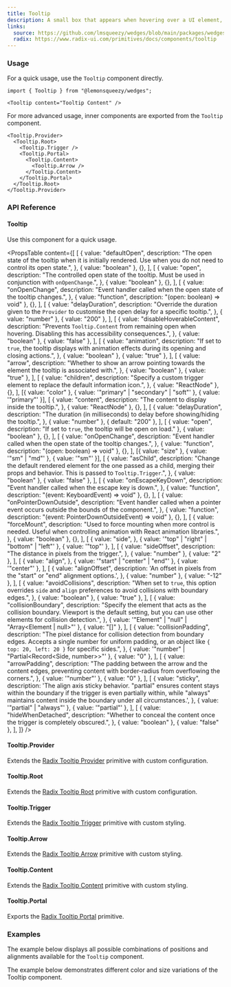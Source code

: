 ```yaml
---
title: Tooltip
description: A small box that appears when hovering over a UI element, providing additional information.
links:
  source: https://github.com/lmsqueezy/wedges/blob/main/packages/wedges/src/components/Tooltip/Tooltip.tsx
  radix: https://www.radix-ui.com/primitives/docs/components/tooltip
---
```


<PreviewComponent name="tooltip/preview" />

### Usage

For a quick usage, use the `Tooltip` component directly.

```tsx
import { Tooltip } from "@lemonsqueezy/wedges";
```

```tsx showLineNumbers
<Tooltip content="Tooltip Content" />
```

For more advanced usage, inner components are exported from the `Tooltip` component.

```tsx showLineNumbers
<Tooltip.Provider>
  <Tooltip.Root>
    <Tooltip.Trigger />
    <Tooltip.Portal>
      <Tooltip.Content>
        <Tooltip.Arrow />
      </Tooltip.Content>
    </Tooltip.Portal>
  </Tooltip.Root>
</Tooltip.Provider>
```

### API Reference

#### Tooltip

Use this component for a quick usage.

<PropsTable
  content={[
    [
      {
        value: "defaultOpen",
        description:
          "The open state of the tooltip when it is initially rendered. Use when you do not need to control its open state.",
      },
      { value: "boolean" },
      {},
    ],
    [
      {
        value: "open",
        description:
          "The controlled open state of the tooltip. Must be used in conjunction with `onOpenChange`.",
      },
      { value: "boolean" },
      {},
    ],
    [
      {
        value: "onOpenChange",
        description: "Event handler called when the open state of the tooltip changes.",
      },
      { value: "function", description: "(open: boolean) => void" },
      {},
    ],
    [
      {
        value: "delayDuration",
        description:
          "Override the duration given to the `Provider` to customise the open delay for a specific tooltip.",
      },
      { value: "number" },
      { value: "200" },
    ],
    [
      {
        value: "disableHoverableContent",
        description:
          "Prevents `Tooltip.Content` from remaining open when hovering. Disabling this has accessibility consequences.",
      },
      { value: "boolean" },
      { value: "false" },
    ],
    [
      {
        value: "animation",
        description:
          "If set to `true`, the tooltip displays with animation effects during its opening and closing actions.",
      },
      { value: "boolean" },
      { value: "true" },
    ],
    [
      {
        value: "arrow",
        description:
          "Whether to show an arrow pointing towards the element the tooltip is associated with.",
      },
      { value: "boolean" },
      { value: "true" },
    ],
    [
      {
        value: "children",
        description: "Specify a custom trigger element to replace the default information icon.",
      },
      { value: "ReactNode" },
      {},
    ],
    [{ value: "color" }, { value: '"primary" | "secondary" | "soft"' }, { value: '"primary"' }],
    [
      {
        value: "content",
        description: "The content to display inside the tooltip.",
      },
      { value: "ReactNode" },
      {},
    ],
    [
      {
        value: "delayDuration",
        description: "The duration (in milliseconds) to delay before showing/hiding the tooltip.",
      },
      { value: "number" },
      { default: "200" },
    ],
    [
      { value: "open", description: "If set to `true`, the tooltip will be open on load." },
      { value: "boolean" },
      {},
    ],
    [
      {
        value: "onOpenChange",
        description: "Event handler called when the open state of the tooltip changes.",
      },
      { value: "function", description: "(open: boolean) => void" },
      {},
    ],
    [{ value: "size" }, { value: '"sm" | "md"' }, { value: '"sm"' }],
    [
      {
        value: "asChild",
        description:
          "Change the default rendered element for the one passed as a child, merging their props and behavior. This is passed to `Tooltip.Trigger`.",
      },
      { value: "boolean" },
      { value: "false" },
    ],
    [
      {
        value: "onEscapeKeyDown",
        description: "Event handler called when the escape key is down.",
      },
      { value: "function", description: "(event: KeyboardEvent) => void" },
      {},
    ],
    [
      {
        value: "onPointerDownOutside",
        description:
          "Event handler called when a pointer event occurs outside the bounds of the component.",
      },
      { value: "function", description: "(event: PointerDownOutsideEvent) => void" },
      {},
    ],
    [
      {
        value: "forceMount",
        description:
          "Used to force mounting when more control is needed. Useful when controlling animation with React animation libraries.",
      },
      { value: "boolean" },
      {},
    ],
    [
      {
        value: "side",
      },
      { value: '"top" | "right" | "bottom" | "left"' },
      { value: '"top"' },
    ],
    [
      {
        value: "sideOffset",
        description: "The distance in pixels from the trigger.",
      },
      { value: "number" },
      { value: "2" },
    ],
    [
      {
        value: "align",
      },
      { value: '"start" | "center" | "end"' },
      { value: '"center"' },
    ],
    [
      {
        value: "alignOffset",
        description: 'An offset in pixels from the "start" or "end" alignment options.',
      },
      { value: "number" },
      { value: "-12" },
    ],
    [
      {
        value: "avoidCollisions",
        description:
          "When set to `true`, this option overrides `side` and `align` preferences to avoid collisions with boundary edges.",
      },
      { value: "boolean" },
      { value: "true" },
    ],
    [
      {
        value: "collisionBoundary",
        description:
          "Specify the element that acts as the collision boundary. Viewport is the default setting, but you can use other elements for collision detection.",
      },
      { value: '"Element" | "null" | "Array<Element | null>"' },
      { value: "[]" },
    ],
    [
      {
        value: "collisionPadding",
        description:
          "The pixel distance for collision detection from boundary edges. Accepts a single number for uniform padding, or an object like `{ top: 20, left: 20 }` for specific sides.",
      },
      { value: '"number" | "Partial<Record<Side, number>>"' },
      { value: "0" },
    ],
    [
      {
        value: "arrowPadding",
        description:
          "The padding between the arrow and the content edges, preventing content with border-radius from overflowing the corners.",
      },
      { value: '"number"' },
      { value: "0" },
    ],
    [
      {
        value: "sticky",
        description:
          'The align axis sticky behavior. "partial" ensures content stays within the boundary if the trigger is even partially within, while "always" maintains content inside the boundary under all circumstances.',
      },
      { value: '"partial" | "always"' },
      { value: '"partial"' },
    ],
    [
      {
        value: "hideWhenDetached",
        description: "Whether to conceal the content once the trigger is completely obscured.",
      },
      { value: "boolean" },
      { value: "false" },
    ],
  ]}
/>

#### Tooltip.Provider

Extends the <a href="https://www.radix-ui.com/primitives/docs/components/tooltip#provider" target="_blank" rel='nofollow noreferrer'>Radix Tooltip Provider</a> primitive with custom configuration.

#### Tooltip.Root

Extends the <a href="https://www.radix-ui.com/primitives/docs/components/tooltip#root" target="_blank" rel='nofollow noreferrer'>Radix Tooltip Root</a> primitive with custom configuration.

#### Tooltip.Trigger

Extends the <a href="https://www.radix-ui.com/primitives/docs/components/tooltip#trigger" target="_blank" rel='nofollow noreferrer'>Radix Tooltip Trigger</a> primitive with custom styling.

#### Tooltip.Arrow

Extends the <a href="https://www.radix-ui.com/primitives/docs/components/tooltip#arrow" target="_blank" rel='nofollow noreferrer'>Radix Tooltip Arrow</a> primitive with custom styling.

#### Tooltip.Content

Extends the <a href="https://www.radix-ui.com/primitives/docs/components/tooltip#content" target="_blank" rel='nofollow noreferrer'>Radix Tooltip Content</a> primitive with custom styling.

#### Tooltip.Portal

Exports the <a href="https://www.radix-ui.com/primitives/docs/components/tooltip#portal" target="_blank" rel='nofollow noreferrer'>Radix Tooltip Portal</a> primitive.

### Examples

The example below displays all possible combinations of positions and alignments available for the `Tooltip` component.

<PreviewComponent name="tooltip/example-1" />

The example below demonstrates different color and size variations of the Tooltip component.

<PreviewComponent name="tooltip/example-2" />
